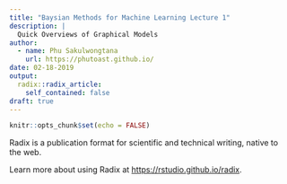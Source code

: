 ```yaml
---
title: "Baysian Methods for Machine Learning Lecture 1"
description: |
  Quick Overviews of Graphical Models
author:
  - name: Phu Sakulwongtana
    url: https://phutoast.github.io/
date: 02-18-2019
output:
  radix::radix_article:
    self_contained: false
draft: true
---
```


```r
knitr::opts_chunk$set(echo = FALSE)
```

Radix is a publication format for scientific and technical writing, native to the web.

Learn more about using Radix at <https://rstudio.github.io/radix>.
